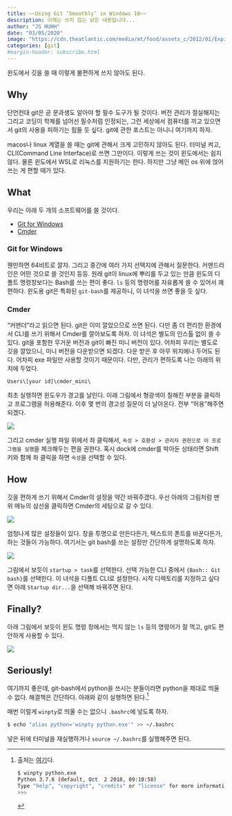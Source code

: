 ```yaml
---
title: ~~Using Git ‘Smoothly’ in Windows 10~~
description: 이제는 쓰지 않는 낡은 내용입니다...
author: "JS HUHH"
date: "03/05/2020"
image: "https://cdn.theatlantic.com/media/mt/food/assets_c/2012/01/Expired-SS-Post-thumb-615x300-74166.jpg"
categories: [git]
#margin-header: subscribe.html
---
```


:::{.callout-note}
윈도에서 깃을 쓸 때 이렇게 불편하게 쓰지 않아도 된다. 
:::

## Why 

단언컨대 git은 곧 문과생도 알아야 할 필수 도구가 될 것이다. 버전 관리가 절실해지는 그리고 코딩이 학제를 넘어선 필수처럼 인정되는, 그런 세상에서 컴퓨터를 끼고 있으면서 git의 사용을 피하기는 힘들 듯 싶다. git에 관한 포스트는 아니니 여기까지 하자. 

macos나 linux 계열을 쓸 때는 git에 관해서 크게 고민하지 않아도 된다. 터미널 켜고, CLI(Command Line Interface)로 쓰면 그만이다. 이렇게 쓰는 것이 윈도에서는 쉽지 않다. 물론 윈도에서 WSL로 리눅스를 지원하기는 한다. 하지만 그냥 메인 os 위에 얹어 쓰는 게 편할 때가 있다. 

## What 

우리는 아래 두 개의 소프트웨어를 쓸 것이다. 

* [Git for Windows](https://git-scm.com/download/win)
* [Cmder](https://cmder.net) 


### Git for Windows 

웬만하면 64비트로 깔자. 그리고 중간에 여러 가지 선택지에 관해서 질문한다. 커맨드라인은 어떤 것으로 쓸 것인지 등등. 원래 git이 linux에 뿌리를 두고 있는 만큼 윈도의 디폴트 명령창보다는 Bash를 쓰는 편이 좋다. `ls` 등의 명령어를 자유롭게 쓸 수 있어서 꽤 편하다. 윈도용 git은 특화된 `git-bash`를 제공하니, 이 녀석을 쓰면 좋을 듯 싶다. 

### Cmder 

"커맨더"라고 읽으면 된다. git은 이미 깔았으므로 쓰면 된다. 다만 좀 더 편리한 환경에서 CLI를 쓰기 위해서 Cmder를 깔아보도록 하자. 이 녀석은 별도의 인스톨 없이 쓸 수 있다. git을 포함한 무거운 버전과 git이 빠진 미니 버전이 있다. 어차피 우리는 별도로 깃을 깔았으니, 미니 버전을 다운받으면 되겠다. 다운 받은 후 아무 위치에나 두어도 된다. 어차피 exe 파일만 사용할 것이기 때문이다. 다만, 관리가 편하도록 나는 아래의 위치에 두었다.  

`Users\[your id]\cmder_mini\`

최초 실행하면 윈도우가 경고를 날린다. 이래 그림에서 형광색이 칠해진 부분을 클릭하고 프로그램을 허용해준다. 이후 몇 번의 경고성 질문이 더 날아온다. 전부 "허용"해주면 되겠다. 

::: {layout="[[-10,60,-10]]"}
![](https://github.com/anarinsk/lostineconomics-v2-1/blob/master/images/git-cmder/fig_4.png?raw=true)
:::

그리고 cmder 실행 파일 위에서 좌 클릭해서, `속성 > 호환성 > 관리자 권한으로 이 프로그램을 실행`을 체크해두는 편을 권한다. 혹시 dock에 cmder를 박아둔 상태라면 Shift 키와 함께 좌 클릭을 하면 `속성`을 선택할 수 있다. 

## How 

깃을 편하게 쓰기 위해서 Cmder의 설정을 약간 바꿔주겠다. 우선 아래의 그림처럼 맨 위 메뉴의 삼선을 클릭하면 Cmder의 세팅으로 갈 수 있다. 

::: {layout="[[-10,70,-10]]"}
![](https://github.com/anarinsk/lostineconomics-v2-1/blob/master/images/git-cmder/fig_1.png?raw=true)
:::

엄청나게 많은 설정들이 있다. 창을 투명으로 만든다든가, 텍스트의 폰트를 바꾼다든가, 하는 것들이 가능하다. 여기서는 git bash를 쓰는 설정만 간단하게 설명하도록 하자.

::: {layout="[[-10,70,-10]]"}
![](https://github.com/anarinsk/lostineconomics-v2-1/blob/master/images/git-cmder/fig_2.png?raw=true)
:::

그림에서 보듯이 `startup > task`를 선택한다. 선택 가능한 CLI 중에서 `{Bash:: Git bash}`를 선택한다. 이 녀석을 디폴트 CLI로 설정한다. 시작 디렉토리를 지정하고 싶다면 아래 `Startup dir...`을 선택해 바꿔주면 된다. 

## Finally? 

아래 그림에서 보듯이 윈도 명령 창에서는 먹지 않는 `ls` 등의 명령어가 잘 먹고, git도 편안하게 사용할 수 있다. 

::: {layout="[[-10,70,-10]]"}
![](https://github.com/anarinsk/lostineconomics-v2-1/blob/master/images/git-cmder/fig_3.png?raw=true)
:::

## Seriously! 

여기까지 좋은데, git-bash에서 python을 쓰시는 분들이라면 python을 제대로 띄울 수 없다. 해결책은 간단하다. 아래와 같이 실행하면 된다.[^1]

[^1]: 출처는 [여기](https://stackoverflow.com/questions/32597209/python-not-working-in-the-command-line-of-git-bash)다. 
```bash
$ winpty python.exe
Python 3.7.6 (default, Oct  2 2018, 09:18:58)
Type "help", "copyright", "credits" or "license" for more information.
>>>
```

매번 이럴게 `winpty`로 띄울 수는 없으니 `.bashrc`에 넣도록 하자. 

```bash
$ echo "alias python='winpty python.exe'" >> ~/.bashrc
```

넣은 뒤에 터미널을 재실행하거나 `source ~/.bashrc`를 실행해주면 된다. 
